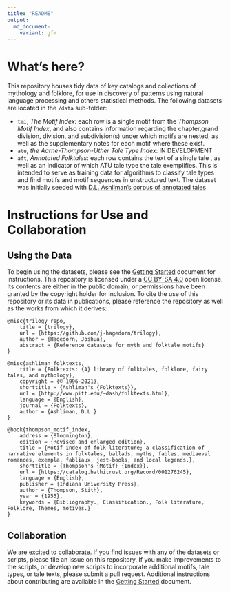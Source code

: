 ```yaml
---
title: "README"
output: 
  md_document:
    variant: gfm
---
```


# What's here?

This repository houses tidy data of key catalogs and collections of mythology and folklore, for use in discovery of patterns using natural language processing and others statistical methods.  The following datasets are located in the `/data` sub-folder:

- `tmi`, *The Motif Index*: each row is a single motif from the *Thompson Motif Index*, and also contains information regarding the chapter,grand division, division, and subdivision(s) under which motifs are nested, as well as the supplementary notes for each motif where these exist. 
- `atu`, *the Aarne-Thompson-Uther Tale Type Index*: IN DEVELOPMENT
- `aft`, *Annotated Folktales*: each row contains the text of a single tale , as well as an indicator of which ATU tale type the tale exemplifies. This is intended to serve as training data for algorithms to classify tale types and find motifs and motif sequences in unstructured text.  The dataset was initially seeded with [D.L. Ashliman's corpus of annotated tales](https://www.pitt.edu/~dash/folktexts.html)

# Instructions for Use and Collaboration

## Using the Data

To begin using the datasets, please see the [Getting Started](https://github.com/j-hagedorn/trilogy/blob/master/docs/vignettes/getting_started.md) document for instructions.  This repository is licensed under a [CC BY-SA 4.0](https://creativecommons.org/licenses/by-sa/4.0/) open license.  Its contents are either in the public domain, or permissions have been granted by the copyright holder for inclusion.  To cite the use of this repository or its data in publications, please reference the repository as well as the works from which it derives:

```
@misc{trilogy_repo,
	title = {trilogy},
	url = {https://github.com/j-hagedorn/trilogy},
	author = {Hagedorn, Joshua},
	abstract = {Reference datasets for myth and folktale motifs}
}

@misc{ashliman_folktexts,
	title = {Folktexts: {A} library of folktales, folklore, fairy tales, and mythology},
	copyright = {© 1996-2021},
	shorttitle = {Ashliman's {Folktexts}},
	url = {http://www.pitt.edu/~dash/folktexts.html},
	language = {English},
	journal = {Folktexts},
	author = {Ashliman, D.L.}
}

@book{thompson_motif_index,
	address = {Bloomington},
	edition = {Revised and enlarged edition},
	title = {Motif-index of folk-literature; a classification of narrative elements in folktales, ballads, myths, fables, mediaeval romances, exempla, fabliaux, jest-books, and local legends.},
	shorttitle = {Thompson's {Motif} {Index}},
	url = {https://catalog.hathitrust.org/Record/001276245},
	language = {English},
	publisher = {Indiana University Press},
	author = {Thompson, Stith},
	year = {1955},
	keywords = {Bibliography., Classification., Folk literature, Folklore, Themes, motives.}
}
```

## Collaboration

We are excited to collaborate.  If you find issues with any of the datasets or scripts, please file an issue on this repository.  If you make improvements to the scripts, or develop new scripts to incorporate additional motifs, tale types, or tale texts, please submit a pull request.  Additional instructions about contributing are available in the [Getting Started](https://github.com/j-hagedorn/trilogy/blob/master/docs/vignettes/getting_started.md) document.


